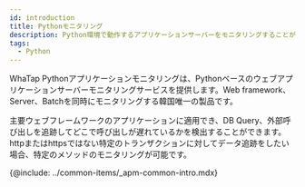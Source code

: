 ```yaml
---
id: introduction
title: Pythonモニタリング
description: Python環境で動作するアプリケーションサーバーをモニタリングすることができます。
tags:
  - Python
---
```



WhaTap Pythonアプリケーションモニタリングは、Pythonベースのウェブアプリケーションサーバーモニタリングサービスを提供します。Web framework、Server、Batchを同時にモニタリングする韓国唯一の製品です。

主要ウェブフレームワークのアプリケーションに適用でき、DB Query、外部呼び出しを追跡してどこで呼び出しが遅れているかを検出することができます。httpまたはhttpsではない特定のトランザクションに対してデータ追跡をしたい場合、特定のメソッドのモニタリングが可能です。 

<!-- {@video: https://www.whatap.io/video/product/ko/app_python_webframework.mp4} -->

{@include: ../common-items/_apm-common-intro.mdx}  
